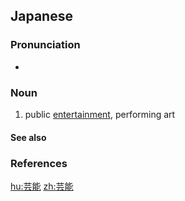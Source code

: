 ==Japanese==
{{ja-kanjitab|げい|のう|yomi=o}}

===Pronunciation===
* {{ja-pron|げいのう|y=o|acc=0|acc_ref=NHK}}

===Noun===
{{ja-noun|げいのう}}

# public [[entertainment]], performing art

====See also====
{{pedia|lang=ja}}

===References===
<references/>

[[hu:芸能]]
[[zh:芸能]]